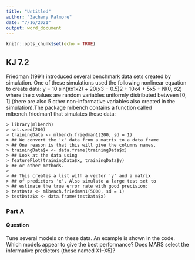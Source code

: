 ```yaml
---
title: "Untitled"
author: "Zachary Palmore"
date: "7/16/2021"
output: word_document
---
```


```r
knitr::opts_chunk$set(echo = TRUE)
```

## KJ 7.2
Friedman (1991) introduced several benchmark data sets created by simulation. One of these simulations used the following nonlinear equation to  create data:  y = 10 sin(πx1x2) + 20(x3 − 0.5)2 + 10x4 + 5x5 + N(0, σ2)  where the x values are random variables uniformly distributed between [0, 1]  (there are also 5 other non-informative variables also created in the simulation).The package mlbench contains a function called mlbench.friedman1 that simulates these data: 

    > library(mlbench)
    > set.seed(200)
    > trainingData <- mlbench.friedman1(200, sd = 1)
    > ## We convert the 'x' data from a matrix to a data frame
    > ## One reason is that this will give the columns names.
    > trainingData$x <- data.frame(trainingData$x)
    > ## Look at the data using
    > featurePlot(trainingData$x, trainingData$y)
    > ## or other methods.
    >
    > ## This creates a list with a vector 'y' and a matrix
    > ## of predictors 'x'. Also simulate a large test set to
    > ## estimate the true error rate with good precision:
    > testData <- mlbench.friedman1(5000, sd = 1)
    > testData$x <- data.frame(testData$x)

### Part A
#### Question
Tune several models on these data. An example is shown in the code. Which models appear to give the best performance? Does MARS select the informative predictors (those named X1–X5)?
